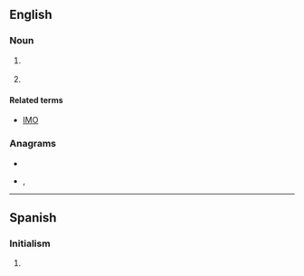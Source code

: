 ==English==
{{wikipedia|Input method editor}}

===Noun===
{{en-noun}}

# {{cx|computing|lang=en}} {{initialism of|input method editor|lang=en}}
# {{cx|internet|lang=en}} {{initialism of|in my experience|lang=en}}

====Related terms====
* [[IMO]]

===Anagrams===
* {{l|en|EMI}}
* {{l|en|Mie}}, {{l|en|MIE}}

----

==Spanish==

===Initialism===
{{rfc-header|Initialism}}
{{head|es|initialism}}

# {{initialism of|[[industria|Industria]] [[maquiladora|Maquiladora]] de [[exportación|Exportación]]|lang=es}}